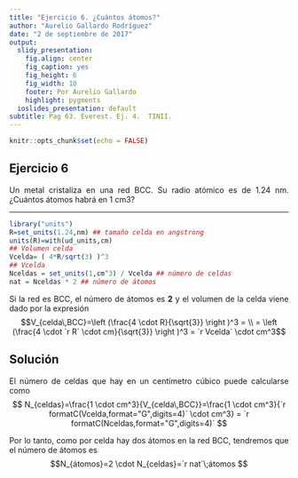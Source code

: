 ```yaml
---
title: "Ejercicio 6. ¿Cuántos átomos?"
author: "Aurelio Gallardo Rodríguez"
date: "2 de septiembre de 2017"
output:
  slidy_presentation:
    fig.align: center
    fig_caption: yes
    fig_height: 6
    fig_width: 10
    footer: Por Aurelio Gallardo
    highlight: pygments
  ioslides_presentation: default
subtitle: Pag 63. Everest. Ej. 4.  TINII.
---
```


```r
knitr::opts_chunk$set(echo = FALSE)
```

## Ejercicio 6
<p style="text-align:justify;">
Un metal cristaliza en una red BCC. Su radio atómico es de 1.24 nm. ¿Cuántos átomos habrá en 1 cm3?
</p>
<hr>

```r
library("units")
R=set_units(1.24,nm) ## tamaño celda en angstrong
units(R)=with(ud_units,cm)
## Volumen celda
Vcelda= ( 4*R/sqrt(3) )^3
## Vcelda
Nceldas = set_units(1,cm^3) / Vcelda ## número de celdas
nat = Nceldas * 2 ## número de átomos
```
<p style="text-align:justify;">
Si la red es BCC, el número de átomos es __2__ y el volumen de la celda viene dado por la expresión $$V_{celda\,BCC}=\left (\frac{4 \cdot R}{\sqrt{3}}  \right )^3 = \\ = \left (\frac{4 \cdot `r R` \cdot cm}{\sqrt{3}}  \right )^3 = `r Vcelda` \cdot cm^3$$
</p>
## Solución
<p style="text-align:justify;">
El número de celdas que hay en un centímetro cúbico puede calcularse como 
$$ N_{celdas}=\frac{1 \cdot cm^3}{V_{celda\,BCC}}=\frac{1 \cdot cm^3}{`r formatC(Vcelda,format="G",digits=4)` \cdot cm^3} = `r formatC(Nceldas,format="G",digits=4)` $$
</p>
<p style="text-align:justify;">
Por lo tanto, como por celda hay dos átomos en la red BCC, tendremos que el número de átomos es $$N_{átomos}=2 \cdot N_{celdas}=`r nat`\;átomos $$
</p>